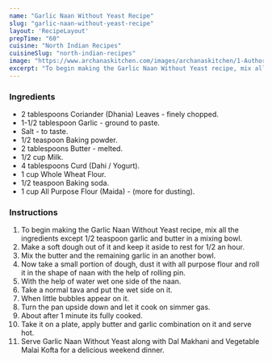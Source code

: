 ---
name: "Garlic Naan Without Yeast Recipe"
slug: "garlic-naan-without-yeast-recipe"
layout: 'RecipeLayout'
prepTime: "60"
cuisine: "North Indian Recipes"
cuisineSlug: "north-indian-recipes"
image: "https://www.archanaskitchen.com/images/archanaskitchen/1-Author/Riya/GARLIC_NAAN_WITHOUT_YEAST.jpg"
excerpt: "To begin making the Garlic Naan Without Yeast recipe, mix all the ingredients except 12 teaspoon garlic and butter in a mixing bowl"
---

### Ingredients

- 2 tablespoons Coriander (Dhania) Leaves - finely chopped.
- 1-1/2 tablespoon Garlic - ground to paste.
- Salt - to taste.
- 1/2 teaspoon Baking powder.
- 2 tablespoons Butter - melted.
- 1/2 cup Milk.
- 4 tablespoons Curd (Dahi / Yogurt).
- 1 cup Whole Wheat Flour.
- 1/2 teaspoon Baking soda.
- 1 cup All Purpose Flour (Maida) - (more for dusting).

### Instructions

1. To begin making the Garlic Naan Without Yeast recipe, mix all the ingredients except 1/2 teaspoon garlic and butter in a mixing bowl.
1. Make a soft dough out of it and keep it aside to rest for 1/2 an hour.
1. Mix the butter and the remaining garlic in an another bowl.
1. Now take a small portion of dough, dust it with all purpose flour and roll it in the shape of naan with the help of rolling pin.
1. With the help of water wet one side of the naan.
1. Take a normal tava and put the wet side on it.
1. When little bubbles appear on it.
1. Turn the pan upside down and let it cook on simmer gas.
1. About after 1 minute its fully cooked.
1. Take it on a plate, apply butter and garlic combination on it and serve hot.
1. Serve Garlic Naan Without Yeast along with Dal Makhani and Vegetable Malai Kofta for a delicious weekend dinner.
